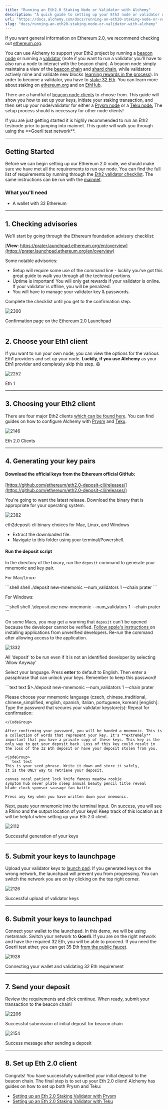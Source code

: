 ```yaml
---
title: "Running an Eth2.0 Staking Node or Validator with Alchemy"
description: "A quick guide to setting up your Eth2 node or validator using Alchemy as your Web3 provider. We'll make sure this guide is actively updated as Eth 2.0 continues to roll out!"
url: "https://docs.alchemy.com/docs/running-an-eth20-staking-node-or-validator-with-alchemy"
slug: "docs/running-an-eth20-staking-node-or-validator-with-alchemy"
---
```



If you want general information on Ethereum 2.0, we recommend checking out [ethereum.org](https://ethereum.org/en/eth2/).

You can use Alchemy to support your Eth2 project by running a [beacon node](https://ethereum.org/en/eth2/get-involved/#clients) or running a [validator](https://ethereum.org/en/eth2/staking/#gatsby-focus-wrapper) (note if you want to run a validator you'll have to also run a node to interact with the beacon chain). A beacon node simply maintains a view of the [beacon chain](https://ethereum.org/en/eth2/beacon-chain/) and [shard chain](https://ethereum.org/en/eth2/shard-chains/), while validators actively mine and validate new blocks ([earning rewards in the process](https://ethereum.org/en/eth2/staking/)). In order to become a validator, you have to [stake 32 Eth](https://launchpad.ethereum.org/overview). You can learn more about staking on [ethereum.org](https://ethereum.org/en/eth2/staking/) and on [EthHub](https://docs.ethhub.io/ethereum-roadmap/ethereum-2.0/proof-of-stake/).

There are a handful of [beacon node clients](https://ethereum.org/en/eth2/get-involved/#clients) to choose from. This guide will show you how to set up your keys, initiate your staking transaction, and then set up your node/validator for either a [Prysm node](https://docs.alchemy.com/alchemy/guides/running-an-eth2-node-with-alchemy/setting-up-an-eth-2.0-node-or-validator-with-prysm) or a [Teku node.](https://docs.alchemy.com/alchemy/guides/running-an-eth2-node-with-alchemy/eth2-staking-teku) The setup process should is necessary for other node clients!

<Info>
  If you are just getting started it is highly recommended to run an Eth2 testnode prior to jumping into mainnet. This guide will walk you through using the **Goerli test network**.
</Info>

***

## Getting Started

Before we can begin setting up our Ethereum 2.0 node, we should make sure we have met all the requirements to run our node. You can find the full list of requirements by running through the [Eth2 validator checklist](https://launchpad.ethereum.org/en/checklist). The same instructions can be run with the [mainnet](https://launchpad.ethereum.org/en/).

### What you'll need

* A wallet with 32 Ethereum

***

## 1. Checking advisories

We'll start by going through the Ethereum foundation advisory checklist:

[**View**: https://prater.launchpad.ethereum.org/en/overview](https://prater.launchpad.ethereum.org/en/overview)

Some notable advisories:

* Setup will require some use of the command line - luckily you've got this great guide to walk you through all the technical portions.
* Uptime is important! You will only get rewards if your validator is online. If your validator is offline, you will be penalized.
* You will have to manage your validator key & passwords.

Complete the checklist until you get to the confirmation step.

![2300](6fd4e61-Advisories.png "Advisories.png")

Confirmation page on the Ethereum 2.0 Launchpad

***

## 2. Choose your Eth1 client

If you want to run your own node, you can view the options for the various Eth1 providers and set up your node. **Luckily, if you use Alchemy** as your Eth1 provider and completely skip this step. 😃

![2252](045a9f4-Eth1.png "Eth1.png")

Eth 1

***

## 3. Choosing your Eth2 client

There are four major Eth2 clients [which can be found here](https://ethereum.org/en/eth2/get-involved/#clients). You can find guides on how to configure Alchemy with [Prysm](https://docs.alchemy.com/alchemy/guides/running-an-eth2-node-with-alchemy/setting-up-an-eth-2.0-node-or-validator-with-prysm) and [Teku](https://docs.alchemy.com/alchemy/guides/running-an-eth2-node-with-alchemy/eth2-staking-teku).

![2146](64dd5b3-Eth_2.png "Eth 2.png")

Eth 2.0 Clients

***

## 4. Generating your key pairs

#### Download the official keys from the Ethereum official GitHub:

[https://github.com/ethereum/eth2.0-deposit-cli/releases/](https://github.com/ethereum/eth2.0-deposit-cli/releases/)

You're going to want the latest release. Download the binary that is appropriate for your operating system.

![2382](1627e38-Choose_package.jpeg "Choose package.jpeg")

eth2deposit-cli binary choices for Mac, Linux, and Windows

* Extract the downloaded file.
* Navigate to this folder using your terminal/Powershell.

#### Run the deposit script

In the directory of the binary, run the `deposit` command to generate your mnemonic and key pair.

For Mac/Linux:

<CodeGroup>
  ```shell shell
  ./deposit new-mnemonic --num_validators 1 --chain prater
  ```
</CodeGroup>

For Windows:

<CodeGroup>
  ```shell shell
  .\deposit.exe new-mnemonic --num_validators 1 --chain prater
  ```
</CodeGroup>

On some Macs, you may get a warning that `deposit` can't be opened because the developer cannot be verified. [Follow apple's instructions ](https://support.apple.com/en-us/HT202491)on installing applications from unverified developers. Re-run the command after allowing access to the application.

![1332](c4b6b4a-Security.png "Security.png")

All 'deposit' to be run even if it is not an identified developer by selecting 'Allow Anyway'

Select your language. Press **enter** to default to English. Then enter a passphrase that can unlock your keys. Remember to keep this password!

<CodeGroup>
  ```text text
  $>./deposit new-mnemonic --num_validators 1 --chain prater

  Please choose your mnemonic language (czech, chinese_traditional, chinese_simplified, english, spanish, italian, portuguese, korean) [english]:
  Type the password that secures your validator keystore(s):
  Repeat for confirmation:
  ```
</CodeGroup>

After confirming your password, you will be handed a mnemonic. This is a collection of words that represent your key. It's **extremely** important that you have a private copy of these keys. This key is the only way to get your deposit back. Loss of this key could result in the loss of the 32 Eth deposit or have your deposit stolen from you.

<CodeGroup>
  ```text text
  This is your seed phrase. Write it down and store it safely, 
  it is the ONLY way to retrieve your deposit.

  canvas vocal patient lock knife famous meadow rookie 
  symptom hub never plate sleep annual beauty pencil title reveal 
  blade clock sponsor sausage fan battle

  Press any key when you have written down your mnemonic.
  ```
</CodeGroup>

Next, paste your mnemonic into the terminal input. On success, you will see a Rhino and the output location of your keys! Keep track of this location as it will be helpful when setting up your Eth 2.0 client.

![2112](6246502-Rhino.png "Rhino.png")

Successful generation of your keys

***

## 5. Submit your keys to launchpage

Upload your validator keys to [launch pad](https://prater.launchpad.ethereum.org/en/upload-deposit-data). If you generated keys on the wrong network, the launchpad will prevent you from progressing. You can switch the network you are on by clicking on the top right corner.

![2126](f626392-Upload_deposit.png "Upload deposit.png")

Successful upload of validator keys

***

## 6. Submit your keys to launchpad

Connect your wallet to the launchpad. In this demo, we will be using metamask. Switch your network to **Goerli**. If you are on the right network and have the required 32 Eth, you will be able to proceed. If you need the Goerli test ether, you can get 35 Eth [from the public faucet](https://faucet.goerli.mudit.blog).

![1928](ed6033c-Connect.png "Connect.png")

Connecting your wallet and validating 32 Eth requirement

***

## 7. Send your deposit

Review the requirements and click continue. When ready, submit your transaction to the beacon chain!

![2206](f8b7080-Transactions_Command.png "Transactions Command.png")

Successful submission of initial deposit for beacon chain

![2154](86ceab0-Sent_Deposit.png "Sent Deposit.png")

Success message after sending a deposit

***

## 8. Set up Eth 2.0 client

Congrats! You have successfully submitted your initial deposit to the beacon chain. The final step is to set up your Eth 2.0 client! Alchemy has guides on how to set up both Prysm and Teku:

* [Setting up an Eth 2.0 Staking Validator with Prysm](/docs/setting-up-an-eth-20-staking-validator-with-prysm)
* [Setting up an Eth 2.0 Staking Validator with Teku](/docs/setting-up-an-eth-20-staking-validator-with-teku)
